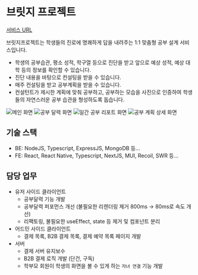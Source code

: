 # 브릿지 프로젝트

[서비스 URL](https://briiidgeproject.com)

브릿지프로젝트는 학생들의 진로에 명쾌하게 답을 내려주는 1:1 맞춤형 공부 설계 서비스입니다.

- 학생의 공부습관, 평소 성적, 학구열 등으로 진단을 받고 앞으로 예상 성적, 예상 대학 등의 정보를 확인할 수 있습니다.
- 진단 내용을 바탕으로 컨설팅을 받을 수 있습니다.
- 매주 컨설팅을 받고 공부계획을 받을 수 있습니다.
- 컨설턴트가 제시한 계획에 맞춰 공부하고, 공부하는 모습을 사진으로 인증하여 학생들의 자연스러운 공부 습관을 형성하도록 돕습니다.

<div className='grid grid-cols-2 gap-1'>
  <img src='/portfolios/4/1.png' alt='메인 화면' className='border m-0' />
  <img src='/portfolios/4/2.png' alt='공부 달력 화면' className='border m-0' />
  <img src='/portfolios/4/3.png' alt='일간 공부 리포트 화면' className='border m-0' />
  <img src='/portfolios/4/4.png' alt='공부 계획 상세 화면' className='border m-0' />
</div>


## 기술 스택

- BE: NodeJS, Typescript, ExpressJS, MongoDB 등…
- FE: React, React Native, Typescript, NextJS, MUI, Recoil, SWR 등…

## 담당 업무

- 유저 사이드 클라이언트
  - 공부달력 기능 개발
  - 공부달력 퍼포먼스 개선 (불필요한 리렌더링 제거 800ms → 80ms로 속도 개선)
  - 리팩토링, 불필요한 useEffect, state 등 제거 및 컴포넌트 분리
- 어드민 사이드 클라이언트
  - 결제 목록, B2B 결제 목록, 결제 예약 목록 페이지 개발
- 서버
  - 결제 서버 유지보수
  - B2B 결제 로직 개발 (단건, 구독)
  - 학부모 회원이 학생의 화면을 볼 수 있게 하는 `자녀 연결` 기능 개발

